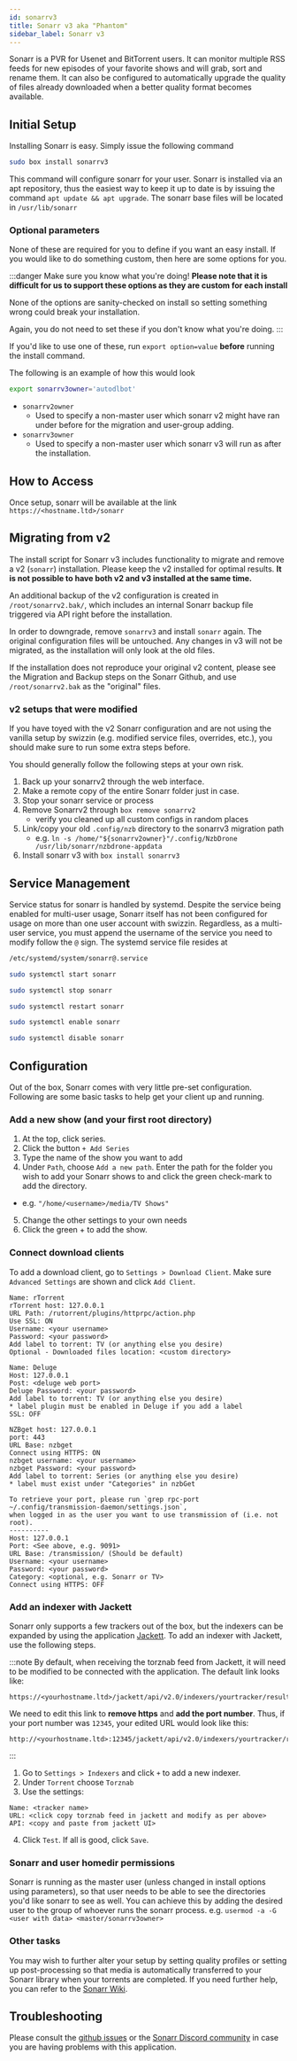```yaml
---
id: sonarrv3
title: Sonarr v3 aka "Phantom"
sidebar_label: Sonarr v3
---
```


Sonarr is a PVR for Usenet and BitTorrent users. It can monitor multiple RSS feeds for new episodes of your favorite shows and will grab, sort and rename them. It can also be configured to automatically upgrade the quality of files already downloaded when a better quality format becomes available.

## Initial Setup

Installing Sonarr is easy. Simply issue the following command

```bash main
sudo box install sonarrv3
```

This command will configure sonarr for your user. Sonarr is installed via an apt repository, thus the easiest way to keep it up to date is by issuing the command `apt update && apt upgrade`. The sonarr base files will be located in `/usr/lib/sonarr`

### Optional parameters
None of these are required for you to define if you want an easy install. If you would like to do something custom, then here are some options for you.

:::danger Make sure you know what you're doing!
**Please note that it is difficult for us to support these options as they are custom for each install**

None of the options are sanity-checked on install so setting something wrong could break your installation.

Again, you do not need to set these if you don't know what you're doing.
:::

If you'd like to use one of these, run `export option=value` **before** running the install command.

The following is an example of how this would look

```bash main
export sonarrv3owner='autodlbot'
```

- `sonarrv2owner`
  - Used to specify a non-master user which sonarr v2 might have ran under before for the migration and user-group adding.
- `sonarrv3owner`
  - Used to specify a non-master user which sonarr v3 will run as after the installation.

## How to Access

Once setup, sonarr will be available at the link `https://<hostname.ltd>/sonarr`

## Migrating from v2
The install script for Sonarr v3 includes functionality to migrate and remove a v2 (`sonarr`) installation. Please keep the v2 installed for optimal results. **It is not possible to have both v2 and v3 installed at the same time.**

An additional backup of the v2 configuration is created in `/root/sonarrv2.bak/`, which includes an internal Sonarr backup file triggered via API right before the installation.

In order to downgrade, remove `sonarrv3` and install `sonarr` again. The original configuration files will be untouched. Any changes in v3 will not be migrated, as the installation will only look at the old files.

If the installation does not reproduce your original v2 content, please see the Migration and Backup steps on the Sonarr Github, and use `/root/sonarrv2.bak` as the "original" files.

### v2 setups that were modified
If you have toyed with the v2 Sonarr configuration and are not using the vanilla setup by swizzin (e.g. modified service files, overrides, etc.), you should make sure to run some extra steps before.

You should generally follow the following steps at your own risk. 

1. Back up your sonarrv2 through the web interface.
2. Make a remote copy of the entire Sonarr folder just in case.
3. Stop your sonarr service or process
3. Remove Sonarrv2 through `box remove sonarrv2`
   - verify you cleaned up all custom configs in random places
4. Link/copy your old `.config/nzb` directory to the sonarrv3 migration path
   - e.g. `ln -s /home/"${sonarrv2owner}"/.config/NzbDrone /usr/lib/sonarr/nzbdrone-appdata`
5. Install sonarr v3 with `box install sonarrv3`

## Service Management

Service status for sonarr is handled by systemd. Despite the service being enabled for multi-user usage, Sonarr itself has not been configured for usage on more than one user account with swizzin. Regardless, as a multi-user service, you must append the username of the service you need to modify follow the `@` sign. The systemd service file resides at

```bash main
/etc/systemd/system/sonarr@.service
```

<!--DOCUSAURUS_CODE_TABS-->
<!--Start-->
```bash
sudo systemctl start sonarr
```
<!--Stop-->
```bash
sudo systemctl stop sonarr
```
<!--Restart-->
```bash
sudo systemctl restart sonarr
```
<!--Enable-->
```bash
sudo systemctl enable sonarr
```
<!--Disable-->
```bash
sudo systemctl disable sonarr
```
<!--END_DOCUSAURUS_CODE_TABS-->

## Configuration

Out of the box, Sonarr comes with very little pre-set configuration. Following are some basic tasks to help get your client up and running.

### Add a new show (and your first root directory)

1. At the top, click series.
2. Click the button `+ Add Series`
3. Type the name of the show you want to add
4. Under `Path`, choose `Add a new path`. Enter the path for the folder you wish to add your Sonarr shows to and click the green check-mark to add the directory.
  - e.g. `"/home/<username>/media/TV Shows"`
5. Change the other settings to your own needs
6. Click the green + to add the show.

### Connect download clients
To add a download client, go to `Settings > Download Client`. Make sure `Advanced Settings` are shown and click `Add Client`.

<!--DOCUSAURUS_CODE_TABS-->
<!--rTorrent-->
```plaintext
Name: rTorrent
rTorrent host: 127.0.0.1
URL Path: /rutorrent/plugins/httprpc/action.php
Use SSL: ON
Username: <your username>
Password: <your password>
Add label to torrent: TV (or anything else you desire)
Optional - Downloaded files location: <custom directory>
```

<!--Deluge (via Web)-->
```plaintext
Name: Deluge
Host: 127.0.0.1
Post: <deluge web port>
Deluge Password: <your password>
Add label to torrent: TV (or anything else you desire)
* label plugin must be enabled in Deluge if you add a label
SSL: OFF
```

<!--nzbGet-->
```plaintext
NZBget host: 127.0.0.1
port: 443
URL Base: nzbget
Connect using HTTPS: ON
nzbget username: <your username>
nzbget Password: <your password>
Add label to torrent: Series (or anything else you desire)
* label must exist under "Categories" in nzbGet
```

<!--Transmission-->
```plaintext
To retrieve your port, please run `grep rpc-port ~/.config/transmission-daemon/settings.json`,
when logged in as the user you want to use transmission of (i.e. not root).
----------
Host: 127.0.0.1
Port: <See above, e.g. 9091>
URL Base: /transmission/ (Should be default)
Username: <your username>
Password: <your password>
Category: <optional, e.g. Sonarr or TV>
Connect using HTTPS: OFF
```
<!--END_DOCUSAURUS_CODE_TABS-->

### Add an indexer with Jackett
Sonarr only supports a few trackers out of the box, but the indexers can be expanded by using the application [Jackett](jackett.md). To add an indexer with Jackett, use the following steps.

:::note
By default, when receiving the torznab feed from Jackett, it will need to be modified to be connected with the application. The default link looks like:

```plaintext
https://<yourhostname.ltd>/jackett/api/v2.0/indexers/yourtracker/results/torznab/
```

We need to edit this link to **remove https** and **add the port number**. Thus, if your port number was `12345`, your edited URL would look like this:

```plaintext
http://<yourhostname.ltd>:12345/jackett/api/v2.0/indexers/yourtracker/results/torznab/
```
:::

1. Go to `Settings > Indexers` and click `+` to add a new indexer.
2. Under `Torrent` choose `Torznab`
3. Use the settings:
```plaintext main
Name: <tracker name>
URL: <click copy torznab feed in jackett and modify as per above>
API: <copy and paste from jackett UI>
```
4. Click `Test`. If all is good, click `Save`.

### Sonarr and user homedir permissions
Sonarr is running as the master user (unless changed in install options using parameters), so that user needs to be able to see the directories you'd like sonarr to see as well. You can achieve this by adding the desired user to the group of whoever runs the sonarr process. e.g. `usermod -a -G <user with data> <master/sonarrv3owner>`

### Other tasks

You may wish to further alter your setup by setting quality profiles or setting up post-processing so that media is automatically transferred to your Sonarr library when your torrents are completed. If you need further help, you can refer to the [Sonarr Wiki](https://github.com/Sonarr/Sonarr/wiki).

## Troubleshooting


<Troubleshooting />

Please consult the [github issues](https://github.com/Sonarr/Sonarr/issues) or the [Sonarr Discord community](https://discord.gg/M6BvZn5) in case you are having problems with this application.